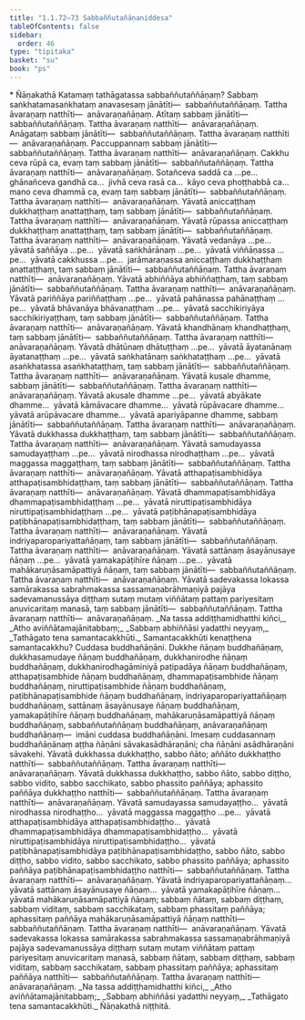 ```yaml
---
title: "1.1.72–73 Sabbaññutañāṇaniddesa"
tableOfContents: false
sidebar:
  order: 46
type: "tipitaka"
basket: "su"
book: "ps"
---
```



<DynamicBreadcrumb />

<Paragraph type="center" book="ps">
* Ñāṇakathā
</Paragraph>


<Division number="119" book="ps" bookNo="26" page="125">

<Paragraph number="692" book="ps">
Katamaṃ <Emphasis>tathāgatassa sabbaññutaññāṇaṃ?</Emphasis> Sabbaṃ saṅkhatamasaṅkhataṃ anavasesaṃ jānātīti—  sabbaññutaññāṇaṃ. Tattha āvaraṇaṃ natthīti—  anāvaraṇañāṇaṃ.
</Paragraph>

</Division>
<Division number="120" book="ps" bookNo="26" page="126">

<Paragraph number="693" book="ps">
Atītaṃ sabbaṃ jānātīti—  sabbaññutaññāṇaṃ. Tattha āvaraṇaṃ natthīti—  anāvaraṇañāṇaṃ. Anāgataṃ sabbaṃ jānātīti—  sabbaññutaññāṇaṃ. Tattha āvaraṇaṃ natthīti—  anāvaraṇañāṇaṃ. Paccuppannaṃ sabbaṃ jānātīti—  sabbaññutaññāṇaṃ. Tattha āvaraṇaṃ natthīti—  anāvaraṇañāṇaṃ.
</Paragraph>

<Paragraph number="694" book="ps">
Cakkhu ceva rūpā ca, evaṃ taṃ sabbaṃ jānātīti—  sabbaññutaññāṇaṃ. Tattha āvaraṇaṃ natthīti—  anāvaraṇañāṇaṃ. Sotañceva saddā ca …pe…  ghānañceva gandhā ca…  jivhā ceva rasā ca…  kāyo ceva phoṭṭhabbā ca…  mano ceva dhammā ca, evaṃ taṃ sabbaṃ jānātīti—  sabbaññutaññāṇaṃ. Tattha āvaraṇaṃ natthīti—  anāvaraṇañāṇaṃ.
</Paragraph>

<Paragraph number="695" book="ps">
Yāvatā aniccaṭṭhaṃ dukkhaṭṭhaṃ anattaṭṭhaṃ, taṃ sabbaṃ jānātīti—  sabbaññutaññāṇaṃ. Tattha āvaraṇaṃ natthīti—  anāvaraṇañāṇaṃ. Yāvatā rūpassa aniccaṭṭhaṃ dukkhaṭṭhaṃ anattaṭṭhaṃ, taṃ sabbaṃ jānātīti—  sabbaññutaññāṇaṃ. Tattha āvaraṇaṃ natthīti—  anāvaraṇañāṇaṃ. Yāvatā vedanāya …pe…  yāvatā saññāya …pe…  yāvatā saṅkhārānaṃ …pe…  yāvatā viññāṇassa …pe…  yāvatā cakkhussa …pe…  jarāmaraṇassa aniccaṭṭhaṃ dukkhaṭṭhaṃ anattaṭṭhaṃ, taṃ sabbaṃ jānātīti—  sabbaññutaññāṇaṃ. Tattha āvaraṇaṃ natthīti—  anāvaraṇañāṇaṃ.
</Paragraph>

<Paragraph number="696" book="ps">
Yāvatā abhiññāya abhiññaṭṭhaṃ, taṃ sabbaṃ jānātīti—  sabbaññutaññāṇaṃ. Tattha āvaraṇaṃ natthīti—  anāvaraṇañāṇaṃ. Yāvatā pariññāya pariññaṭṭhaṃ …pe…  yāvatā pahānassa pahānaṭṭhaṃ …pe…  yāvatā bhāvanāya bhāvanaṭṭhaṃ …pe…  yāvatā sacchikiriyāya sacchikiriyaṭṭhaṃ, taṃ sabbaṃ jānātīti—  sabbaññutaññāṇaṃ. Tattha āvaraṇaṃ natthīti—  anāvaraṇañāṇaṃ.
</Paragraph>

<Paragraph number="697" book="ps">
Yāvatā khandhānaṃ khandhaṭṭhaṃ, taṃ sabbaṃ jānātīti—  sabbaññutaññāṇaṃ. Tattha āvaraṇaṃ natthīti—  anāvaraṇañāṇaṃ. Yāvatā dhātūnaṃ dhātuṭṭhaṃ …pe…  yāvatā āyatanānaṃ āyatanaṭṭhaṃ …pe…  yāvatā saṅkhatānaṃ saṅkhataṭṭhaṃ …pe…  yāvatā asaṅkhatassa asaṅkhataṭṭhaṃ, taṃ sabbaṃ jānātīti—  sabbaññutaññāṇaṃ. Tattha āvaraṇaṃ natthīti—  anāvaraṇañāṇaṃ.
</Paragraph>

<Paragraph number="698" book="ps">
Yāvatā kusale dhamme, sabbaṃ jānātīti—  sabbaññutaññāṇaṃ. Tattha āvaraṇaṃ natthīti—  anāvaraṇañāṇaṃ. Yāvatā akusale dhamme …pe…  yāvatā abyākate dhamme…  yāvatā kāmāvacare dhamme…  yāvatā rūpāvacare dhamme…  yāvatā arūpāvacare dhamme…  yāvatā apariyāpanne dhamme, sabbaṃ jānātīti—  sabbaññutaññāṇaṃ. Tattha āvaraṇaṃ natthīti—  anāvaraṇañāṇaṃ.
</Paragraph>

<Paragraph number="699" book="ps">
Yāvatā dukkhassa dukkhaṭṭhaṃ, taṃ sabbaṃ jānātīti—  sabbaññutaññāṇaṃ. Tattha āvaraṇaṃ natthīti—  anāvaraṇañāṇaṃ. Yāvatā samudayassa samudayaṭṭhaṃ …pe…  yāvatā nirodhassa nirodhaṭṭhaṃ …pe…  yāvatā maggassa maggaṭṭhaṃ, taṃ sabbaṃ jānātīti—  sabbaññutaññāṇaṃ. Tattha āvaraṇaṃ natthīti—  anāvaraṇañāṇaṃ.
</Paragraph>

<Paragraph number="700" book="ps">
Yāvatā atthapaṭisambhidāya atthapaṭisambhidaṭṭhaṃ, taṃ sabbaṃ jānātīti—  sabbaññutaññāṇaṃ. Tattha āvaraṇaṃ natthīti—  anāvaraṇañāṇaṃ. Yāvatā dhammapaṭisambhidāya dhammapaṭisambhidaṭṭhaṃ …pe…  yāvatā niruttipaṭisambhidāya niruttipaṭisambhidaṭṭhaṃ …pe…  yāvatā paṭibhānapaṭisambhidāya paṭibhānapaṭisambhidaṭṭhaṃ, taṃ sabbaṃ jānātīti—  sabbaññutaññāṇaṃ. Tattha āvaraṇaṃ natthīti—  anāvaraṇañāṇaṃ.
</Paragraph>

<Paragraph number="701" book="ps">
Yāvatā indriyaparopariyattañāṇaṃ, taṃ sabbaṃ jānātīti—  sabbaññutaññāṇaṃ. Tattha āvaraṇaṃ natthīti—  anāvaraṇañāṇaṃ. Yāvatā sattānaṃ āsayānusaye ñāṇaṃ …pe…  yāvatā yamakapāṭihīre ñāṇaṃ …pe…  yāvatā mahākaruṇāsamāpattiyā ñāṇaṃ, taṃ sabbaṃ jānātīti—  sabbaññutaññāṇaṃ. Tattha āvaraṇaṃ natthīti—  anāvaraṇañāṇaṃ.
</Paragraph>

<Paragraph number="702" book="ps">
Yāvatā sadevakassa lokassa samārakassa sabrahmakassa sassamaṇabrāhmaṇiyā pajāya sadevamanussāya diṭṭhaṃ sutaṃ mutaṃ viññātaṃ pattaṃ pariyesitaṃ anuvicaritaṃ manasā, taṃ sabbaṃ jānātīti—  sabbaññutaññāṇaṃ. Tattha āvaraṇaṃ natthīti—  anāvaraṇañāṇaṃ.
</Paragraph>

</Division>
<Division number="121" book="ps" bookNo="26" page="127">

<Paragraph number="703" type="verses" book="ps">
_Na tassa addiṭṭhamidhatthi kiñci,_  
_Atho aviññātamajānitabbaṃ;_  
_Sabbaṃ abhiññāsi yadatthi neyyaṃ,_  
_Tathāgato tena samantacakkhūti._  

</Paragraph>

<Paragraph number="704" book="ps">
<Emphasis>Samantacakkhū</Emphasis>ti kenaṭṭhena samantacakkhu? Cuddasa buddhañāṇāni. Dukkhe ñāṇaṃ buddhañāṇaṃ, dukkhasamudaye ñāṇaṃ buddhañāṇaṃ, dukkhanirodhe ñāṇaṃ buddhañāṇaṃ, dukkhanirodhagāminiyā paṭipadāya ñāṇaṃ buddhañāṇaṃ, atthapaṭisambhide ñāṇaṃ buddhañāṇaṃ, dhammapaṭisambhide ñāṇaṃ buddhañāṇaṃ, niruttipaṭisambhide ñāṇaṃ buddhañāṇaṃ, paṭibhānapaṭisambhide ñāṇaṃ buddhañāṇaṃ, indriyaparopariyattañāṇaṃ buddhañāṇaṃ, sattānaṃ āsayānusaye ñāṇaṃ buddhañāṇaṃ, yamakapāṭihīre ñāṇaṃ buddhañāṇaṃ, mahākaruṇāsamāpattiyā ñāṇaṃ buddhañāṇaṃ, sabbaññutaññāṇaṃ buddhañāṇaṃ, anāvaraṇañāṇaṃ buddhañāṇaṃ—  imāni cuddasa buddhañāṇāni. Imesaṃ cuddasannaṃ buddhañāṇānaṃ aṭṭha ñāṇāni sāvakasādhāraṇāni; cha ñāṇāni asādhāraṇāni sāvakehi.
</Paragraph>

<Paragraph number="705" book="ps">
Yāvatā dukkhassa dukkhaṭṭho, sabbo ñāto; aññāto dukkhaṭṭho natthīti—  sabbaññutaññāṇaṃ. Tattha āvaraṇaṃ natthīti—  anāvaraṇañāṇaṃ. Yāvatā dukkhassa dukkhaṭṭho, sabbo ñāto, sabbo diṭṭho, sabbo vidito, sabbo sacchikato, sabbo phassito paññāya; aphassito paññāya dukkhaṭṭho natthīti—  sabbaññutaññāṇaṃ. Tattha āvaraṇaṃ natthīti—  anāvaraṇañāṇaṃ. Yāvatā samudayassa samudayaṭṭho…  yāvatā nirodhassa nirodhaṭṭho…  yāvatā maggassa maggaṭṭho …pe…  yāvatā atthapaṭisambhidāya atthapaṭisambhidaṭṭho…  yāvatā dhammapaṭisambhidāya dhammapaṭisambhidaṭṭho…  yāvatā niruttipaṭisambhidāya niruttipaṭisambhidaṭṭho…  yāvatā paṭibhānapaṭisambhidāya paṭibhānapaṭisambhidaṭṭho, sabbo ñāto, sabbo diṭṭho, sabbo vidito, sabbo sacchikato, sabbo phassito paññāya; aphassito paññāya paṭibhānapaṭisambhidaṭṭho natthīti—  sabbaññutaññāṇaṃ. Tattha āvaraṇaṃ natthīti—  anāvaraṇañāṇaṃ.
</Paragraph>

<Paragraph number="706" book="ps">
Yāvatā indriyaparopariyattañāṇaṃ…  yāvatā sattānaṃ āsayānusaye ñāṇaṃ…  yāvatā yamakapāṭihīre ñāṇaṃ…  yāvatā mahākaruṇāsamāpattiyā ñāṇaṃ; sabbaṃ ñātaṃ, sabbaṃ diṭṭhaṃ, sabbaṃ viditaṃ, sabbaṃ sacchikataṃ, sabbaṃ phassitaṃ paññāya; aphassitaṃ paññāya mahākaruṇāsamāpattiyā ñāṇaṃ natthīti—  sabbaññutaññāṇaṃ. Tattha āvaraṇaṃ natthīti—  anāvaraṇañāṇaṃ.
</Paragraph>

<Paragraph number="707" book="ps">
Yāvatā sadevakassa lokassa samārakassa sabrahmakassa sassamaṇabrāhmaṇiyā pajāya sadevamanussāya diṭṭhaṃ sutaṃ mutaṃ viññātaṃ pattaṃ pariyesitaṃ anuvicaritaṃ manasā, sabbaṃ ñātaṃ, sabbaṃ diṭṭhaṃ, sabbaṃ viditaṃ, sabbaṃ sacchikataṃ, sabbaṃ phassitaṃ paññāya; aphassitaṃ paññāya natthīti—  sabbaññutaññāṇaṃ. Tattha āvaraṇaṃ natthīti—  anāvaraṇañāṇaṃ.
</Paragraph>

<Paragraph number="708" type="verses" book="ps">
_Na tassa addiṭṭhamidhatthi kiñci,_  
_Atho aviññātamajānitabbaṃ;_  
_Sabbaṃ abhiññāsi yadatthi neyyaṃ,_  
_Tathāgato tena samantacakkhūti._  


</Paragraph>
</Division>

<Paragraph number="709" type="center" book="ps">
Ñāṇakathā niṭṭhitā.
</Paragraph>